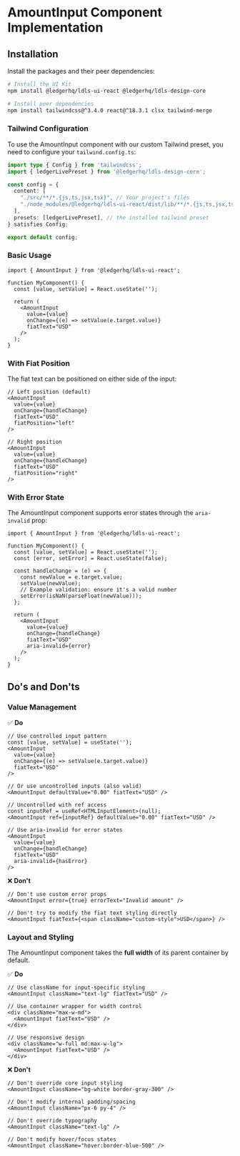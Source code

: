 
<Meta title="Text Input/AmountInput/Implementation" component={AmountInput} />

# AmountInput Component Implementation

## Installation

Install the packages and their peer dependencies:

```bash
# Install the UI Kit
npm install @ledgerhq/ldls-ui-react @ledgerhq/ldls-design-core

# Install peer dependencies
npm install tailwindcss@^3.4.0 react@^18.3.1 clsx tailwind-merge
```

### Tailwind Configuration

To use the AmountInput component with our custom Tailwind preset, you need to configure your `tailwind.config.ts`:

```typescript
import type { Config } from 'tailwindcss';
import { ledgerLivePreset } from '@ledgerhq/ldls-design-core';

const config = {
  content: [
    "./src/**/*.{js,ts,jsx,tsx}", // Your project's files
    "./node_modules/@ledgerhq/ldls-ui-react/dist/lib/**/*.{js,ts,jsx,tsx}" // Ledger UI Kit components
  ],
  presets: [ledgerLivePreset], // the installed tailwind preset
} satisfies Config;

export default config;
```

### Basic Usage

```tsx
import { AmountInput } from '@ledgerhq/ldls-ui-react';

function MyComponent() {
  const [value, setValue] = React.useState('');

  return (
    <AmountInput
      value={value}
      onChange={(e) => setValue(e.target.value)}
      fiatText="USD"
    />
  );
}
```

### With Fiat Position

The fiat text can be positioned on either side of the input:

```tsx
// Left position (default)
<AmountInput
  value={value}
  onChange={handleChange}
  fiatText="USD"
  fiatPosition="left"
/>

// Right position
<AmountInput
  value={value}
  onChange={handleChange}
  fiatText="USD"
  fiatPosition="right"
/>
```

### With Error State

The AmountInput component supports error states through the `aria-invalid` prop:

```tsx
import { AmountInput } from '@ledgerhq/ldls-ui-react';

function MyComponent() {
  const [value, setValue] = React.useState('');
  const [error, setError] = React.useState(false);

  const handleChange = (e) => {
    const newValue = e.target.value;
    setValue(newValue);
    // Example validation: ensure it's a valid number
    setError(isNaN(parseFloat(newValue)));
  };

  return (
    <AmountInput
      value={value}
      onChange={handleChange}
      fiatText="USD"
      aria-invalid={error}
    />
  );
}
```

## Do's and Don'ts

### Value Management

✅ **Do**

```tsx
// Use controlled input pattern
const [value, setValue] = useState('');
<AmountInput
  value={value}
  onChange={(e) => setValue(e.target.value)}
  fiatText="USD"
/>

// Or use uncontrolled inputs (also valid)
<AmountInput defaultValue="0.00" fiatText="USD" />

// Uncontrolled with ref access
const inputRef = useRef<HTMLInputElement>(null);
<AmountInput ref={inputRef} defaultValue="0.00" fiatText="USD" />

// Use aria-invalid for error states
<AmountInput
  value={value}
  onChange={handleChange}
  fiatText="USD"
  aria-invalid={hasError}
/>
```

❌ **Don't**

```tsx
// Don't use custom error props
<AmountInput error={true} errorText="Invalid amount" />

// Don't try to modify the fiat text styling directly
<AmountInput fiatText={<span className="custom-style">USD</span>} />
```

### Layout and Styling

The AmountInput component takes the **full width** of its parent container by default.

✅ **Do**

```tsx
// Use className for input-specific styling
<AmountInput className="text-lg" fiatText="USD" />

// Use container wrapper for width control
<div className="max-w-md">
  <AmountInput fiatText="USD" />
</div>

// Use responsive design
<div className="w-full md:max-w-lg">
  <AmountInput fiatText="USD" />
</div>
```

❌ **Don't**

```tsx
// Don't override core input styling
<AmountInput className="bg-white border-gray-300" />

// Don't modify internal padding/spacing
<AmountInput className="px-6 py-4" />

// Don't override typography
<AmountInput className="text-lg" />

// Don't modify hover/focus states
<AmountInput className="hover:border-blue-500" />
```
